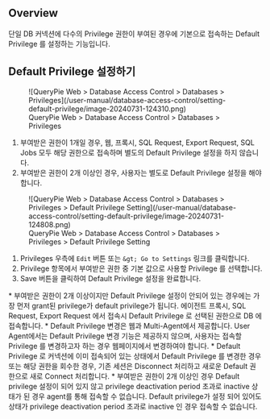 
## Overview

단일 DB 커넥션에 다수의 Privilege 권한이 부여된 경우에 기본으로 접속하는 Default Privilege 를 설정하는 기능입니다.


## Default Privilege 설정하기

<figure data-layout="center" data-align="center">
![QueryPie Web &gt; Database Access Control &gt; Databases &gt; Privileges](/user-manual/database-access-control/setting-default-privilege/image-20240731-124310.png)
<figcaption>
QueryPie Web &gt; Database Access Control &gt; Databases &gt; Privileges
</figcaption>
</figure>

1. 부여받은 권한이 1개일 경우, 웹, 프록시, SQL Request, Export Request, SQL Jobs 모두 해당 권한으로 접속하며 별도의 Default Privilege 설정을 하지 않습니다.
2. 부여받은 권한이 2개 이상인 경우, 사용자는 별도로 Default Privilege 설정을 해야합니다. 

<figure data-layout="center" data-align="center">
![QueryPie Web &gt; Database Access Control &gt; Databases &gt; Privileges &gt; Default Privilege Setting](/user-manual/database-access-control/setting-default-privilege/image-20240731-124808.png)
<figcaption>
QueryPie Web &gt; Database Access Control &gt; Databases &gt; Privileges &gt; Default Privilege Setting
</figcaption>
</figure>

1. Privileges 우측에 `Edit` 버튼 또는 `&gt; Go to Settings` 링크를 클릭합니다. 
2. Privilege 항목에서 부여받은 권한 중 기본 값으로 사용할 Privilege 를 선택합니다.
3. Save 버튼을 클릭하여 Default Privilege 설정을 완료합니다. 


<Callout type="important">
* 부여받은 권한이 2개 이상이지만 Default Privilege 설정이 안되어 있는 경우에는 가장 먼저 grant된 privilege가 default privilege가 됩니다. 에이전트 프록시, SQL Request, Export Request 에서 접속시 Default Privilege 로 선택된 권한으로 DB 에 접속합니다.
* Default Privilege 변경은 웹과 Multi-Agent에서 제공합니다. User Agent에서는 Default Privilege 변경 기능은 제공하지 않으며, 사용자는 접속할 Privilege 를 변경하고자 하는 경우 웹페이지에서 변경하여야 합니다.
* Default Privilege 로 커넥션에 이미 접속되어 있는 상태에서 Default Privilege 를 변경한 경우 또는 해당 권한을 회수한 경우, 기존 세션은 Disconnect 처리하고 새로운 Default 권한으로 새로 Connect 처리합니다. 
*  부여받은 권한이 2개 이상인 경우 Default privilege 설정이 되어 있지 않고 privilege deactivation period 초과로 inactive 상태가 된 경우 agent를 통해 접속할 수 없습니다. Default privilege가 설정 되어 있어도 상태가 privilege deactivation period 초과로 inactive 인 경우 접속할 수 없습니다.
</Callout>
